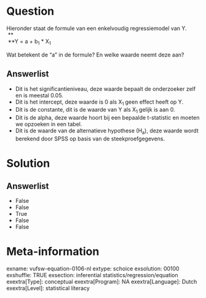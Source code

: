Question
========
Hieronder staat de formule van een enkelvoudig regressiemodel van Y.  
 **  
 **Y = a + b<sub>1</sub> \* X<sub>1 </sub>  
  
Wat betekent de “a” in de formule? En welke waarde neemt deze aan?

Answerlist
----------
* Dit is het significantieniveau, deze waarde bepaalt de onderzoeker zelf
  en is meestal 0.05.
* Dit is het intercept, deze waarde is 0 als X<sub>1 </sub>geen effect
  heeft op Y.<sub>  </sub>
* Dit is de constante, dit is de waarde van Y als X<sub>1 </sub>gelijk is
  aan 0.<sub>  </sub>
* Dit is de alpha, deze waarde hoort bij een bepaalde t-statistic en
  moeten we opzoeken in een tabel.
* Dit is de waarde van de alternatieve hypothese (H<sub>a</sub>), deze
  waarde wordt berekend door SPSS op basis van de steekproefgegevens.

Solution
========










Answerlist
----------
* False
* False
* True
* False
* False

Meta-information
================
exname: vufsw-equation-0106-nl
extype: schoice
exsolution: 00100
exshuffle: TRUE
exsection: inferential statistics/regression/equation
exextra[Type]: conceptual
exextra[Program]: NA
exextra[Language]: Dutch
exextra[Level]: statistical literacy

